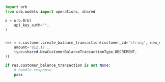 ```python CreateBalanceTransaction.py
import orb
from orb.models import operations, shared

s = orb.Orb(
    api_key_auth="",
)


res = s.customer.create_balance_transaction(customer_id='string', new_customer_balance_transaction=shared.NewCustomerBalanceTransaction(
    amount='812.17',
    type=shared.NewCustomerBalanceTransactionType.DECREMENT,
))

if res.customer_balance_transaction is not None:
    # handle response
    pass
```
